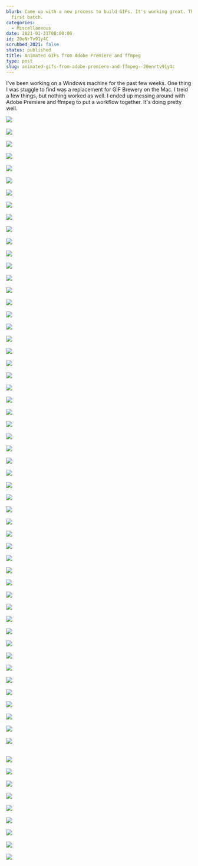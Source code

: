 ```yaml
---
blurb: Came up with a new process to build GIFs. It's working great. This is the
  first batch.
categories:
  - Miscellaneous
date: 2021-01-31T00:00:00
id: 20eNrTv91y4C
scrubbed_2021: false
status: published
title: Animated GIFs from Adobe Premiere and ffmpeg
type: post
slug: animated-gifs-from-adobe-premiere-and-ffmpeg--20enrtv91y4c
---
```


I've been working on a Windows machine for the past few weeks. One thing I was stuggle to find was a replacement for GIF Brewery on the Mac. I treid a few things, but nothing worked as well. I ended up messing around with Adobe Premiere and ffmpeg to put a workflow together. It's doing pretty well. 

<img src="https://res.cloudinary.com/awsimages/image/upload/v1612148557/manual_upload/matrix-neo-door-bust.gif" /><br /><br />
<img src="https://res.cloudinary.com/awsimages/image/upload/v1612148530/manual_upload/matrix-agent-smith-shooting-neo.gif" /><br /><br />
<img src="https://res.cloudinary.com/awsimages/image/upload/v1612148527/manual_upload/matrix-agent-smith-shooting.gif" /><br /><br />
<img src="https://res.cloudinary.com/awsimages/image/upload/v1612148543/manual_upload/matrix-kiss.gif" /><br /><br />
<img src="https://res.cloudinary.com/awsimages/image/upload/v1612148538/manual_upload/matrix-blink-2.gif" /><br /><br />
<img src="https://res.cloudinary.com/awsimages/image/upload/v1612148544/manual_upload/matrix-heart.gif" /><br /><br />
<img src="https://res.cloudinary.com/awsimages/image/upload/v1612148551/manual_upload/matrix-morpheus-looking.gif" /><br /><br />
<img src="https://res.cloudinary.com/awsimages/image/upload/v1612148495/manual_upload/matrix-neo-looking-up.gif" /><br /><br />
<img src="https://res.cloudinary.com/awsimages/image/upload/v1612148571/manual_upload/matrix-hallway.gif" /><br /><br />
<img src="https://res.cloudinary.com/awsimages/image/upload/v1612148542/manual_upload/matrix-agent-smith-turn.gif" /><br /><br />
<img src="https://res.cloudinary.com/awsimages/image/upload/v1612150803/manual_upload/matrix-agents-shooting.gif" /><br /><br />
<img src="https://res.cloudinary.com/awsimages/image/upload/v1612148550/manual_upload/matrix-neo-bullets.gif" /><br /><br />
<img src="https://res.cloudinary.com/awsimages/image/upload/v1612148550/manual_upload/Matrix-Neo-Bullet-Stop-1.gif" /><br /><br />
<img src="https://res.cloudinary.com/awsimages/image/upload/v1612148484/manual_upload/matrix-shock.gif" /><br /><br />
<img src="https://res.cloudinary.com/awsimages/image/upload/v1612148527/manual_upload/matrix-agent-smith-attack.gif" /><br /><br />
<img src="https://res.cloudinary.com/awsimages/image/upload/v1612148548/manual_upload/matrix-neo-blocking-3.gif" /><br /><br />
<img src="https://res.cloudinary.com/awsimages/image/upload/v1612148551/manual_upload/matrix-neo-blocking-4.gif" /><br /><br />
<img src="https://res.cloudinary.com/awsimages/image/upload/v1612148552/manual_upload/matrix-neo-blocking-5.gif" /><br /><br />
<img src="https://res.cloudinary.com/awsimages/image/upload/v1612148479/manual_upload/matrix-neo-kick.gif" /><br /><br />
<img src="https://res.cloudinary.com/awsimages/image/upload/v1612148527/manual_upload/matrix-agent-smith-flying.gif" /><br /><br />
<img src="https://res.cloudinary.com/awsimages/image/upload/v1612148535/manual_upload/matrix-agent-smith-knocked-down.gif" /><br /><br />
<img src="https://res.cloudinary.com/awsimages/image/upload/v1612148561/manual_upload/matrix-neo-dives-into-agent-smith.gif" /><br /><br />
<img src="https://res.cloudinary.com/awsimages/image/upload/v1612148523/manual_upload/matrix-agents-backing-off.gif" /><br /><br />
<img src="https://res.cloudinary.com/awsimages/image/upload/v1612148545/manual_upload/matrix-agent-smith-face-melt.gif" /><br /><br />
<img src="https://res.cloudinary.com/awsimages/image/upload/v1612148558/manual_upload/matrix-neo-flex.gif" /><br /><br />
<img src="https://res.cloudinary.com/awsimages/image/upload/v1612148514/manual_upload/matrix-neo-looking-up-2.gif" /><br /><br />
<img src="https://res.cloudinary.com/awsimages/image/upload/v1612148525/manual_upload/matrix-agents-looking.gif" /><br /><br />
<img src="https://res.cloudinary.com/awsimages/image/upload/v1612148542/manual_upload/matrix-agents-running.gif" /><br /><br />
<img src="https://res.cloudinary.com/awsimages/image/upload/v1612148514/manual_upload/lucy-walking-silencer.gif" /><br /><br />
<img src="https://res.cloudinary.com/awsimages/image/upload/v1612148513/manual_upload/lucy-spin.gif" /><br /><br />
<img src="https://res.cloudinary.com/awsimages/image/upload/v1612148512/manual_upload/lucy-hacking-1.gif" /><br /><br />
<img src="https://res.cloudinary.com/awsimages/image/upload/v1612148512/manual_upload/lucy-toss.gif" /><br /><br />
<img src="https://res.cloudinary.com/awsimages/image/upload/v1612148506/manual_upload/lucy-drop.gif" /><br /><br />
<img src="https://res.cloudinary.com/awsimages/image/upload/v1612148504/manual_upload/lucy-hacking-2.gif" /><br /><br />
<img src="https://res.cloudinary.com/awsimages/image/upload/v1612148504/manual_upload/lucy-hacking-3.gif" /><br /><br />
<img src="https://res.cloudinary.com/awsimages/image/upload/v1612148519/manual_upload/lucy-hacking-4.gif" /><br /><br />
<img src="https://res.cloudinary.com/awsimages/image/upload/v1612148482/manual_upload/morgan-freeman-phone-blink-1.gif" /><br /><br />
<img src="https://res.cloudinary.com/awsimages/image/upload/v1612148483/manual_upload/morgan-freeman-photo-talking-1.gif" /><br /><br />
<img src="https://res.cloudinary.com/awsimages/image/upload/v1612148494/manual_upload/looking-around-1.gif" /><br /><br />
<img src="https://res.cloudinary.com/awsimages/image/upload/v1612148493/manual_upload/nope-nurse-lucy.gif" /><br /><br />
<img src="https://res.cloudinary.com/awsimages/image/upload/v1612148492/manual_upload/lucy-blink.gif" /><br /><br />
<img src="https://res.cloudinary.com/awsimages/image/upload/v1612148487/manual_upload/i-am-everywhere-lucy.gif" /><br /><br />
<img src="https://res.cloudinary.com/awsimages/image/upload/v1612148442/manual_upload/fearless-jet-li-vs-harry-fraud--ready-1.gif" /><br /><br />
<img src="https://res.cloudinary.com/awsimages/image/upload/v1612148441/manual_upload/fearless-jet-li-vs-harry-fraud--looking-2.gif" /><br /><br />
<img src="https://res.cloudinary.com/awsimages/image/upload/v1612148439/manual_upload/fearless-jet-li-vs-harry-fraud--ready-2.gif" /><br /><br />
<img src="https://res.cloudinary.com/awsimages/image/upload/v1612148434/manual_upload/fearless-jet-li-vs-harry-fraud--what.gif" /><br /><br />
<img src="https://res.cloudinary.com/awsimages/image/upload/v1612148432/manual_upload/fearless-jet-li-vs-harry-fraud--looking-1.gif" /><br /><br />
<img src="https://res.cloudinary.com/awsimages/image/upload/v1612148432/manual_upload/fearless-jet-li-vs-harry-fraud--attack-1.gif" /><br /><br />
<img src="https://res.cloudinary.com/awsimages/image/upload/v1612148429/manual_upload/fearless-jet-li-vs-harry-fraud--strike-1.gif" /><br /><br />
<img src="https://res.cloudinary.com/awsimages/image/upload/v1612148427/manual_upload/fearless-jet-li-vs-harry-fraud--spin-1.gif" /><br /><br />
<img src="https://res.cloudinary.com/awsimages/image/upload/v1612149172/manual_upload/xanadu_11.gif" /><br /><br />
<img src="https://res.cloudinary.com/awsimages/image/upload/v1612149169/manual_upload/xanadu_8.gif" /><br /><br />    
<img src="https://res.cloudinary.com/awsimages/image/upload/v1612149167/manual_upload/xanadu_4.gif" /><br /><br />
<img src="https://res.cloudinary.com/awsimages/image/upload/v1612149164/manual_upload/Dog-1.gif" /><br /><br />
<img src="https://res.cloudinary.com/awsimages/image/upload/v1612149164/manual_upload/xanadu_5.gif" /><br /><br />
<img src="https://res.cloudinary.com/awsimages/image/upload/v1612149161/manual_upload/xanadu-15.gif" /><br /><br />
<img src="https://res.cloudinary.com/awsimages/image/upload/v1612149160/manual_upload/xanadu_13.gif" /><br /><br />
<img src="https://res.cloudinary.com/awsimages/image/upload/v1612149160/manual_upload/xanadu_14.gif" /><br /><br />
<img src="https://res.cloudinary.com/awsimages/image/upload/v1612149155/manual_upload/xanadu_12.gif" /><br /><br />
<img src="https://res.cloudinary.com/awsimages/image/upload/v1612149151/manual_upload/xanadu_3.gif" /><br /><br />
<img src="https://res.cloudinary.com/awsimages/image/upload/v1612148499/manual_upload/Xanadu-Juggling.gif" /><br /><br />